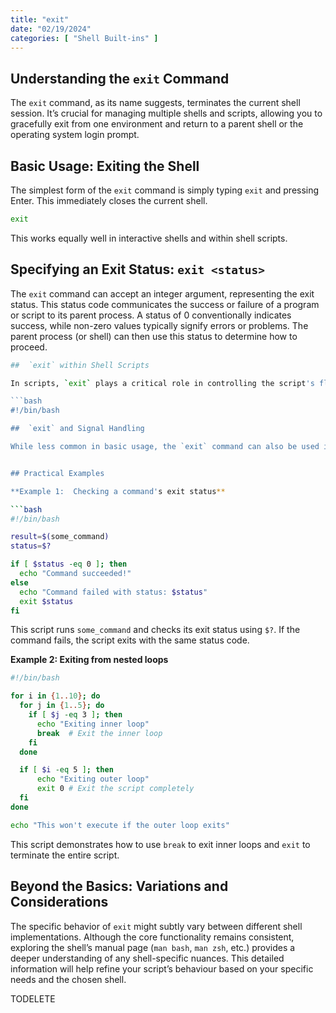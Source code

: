 ```yaml
---
title: "exit"
date: "02/19/2024"
categories: [ "Shell Built-ins" ]
---
```

## Understanding the `exit` Command

The `exit` command, as its name suggests, terminates the current shell session.  It's crucial for managing multiple shells and scripts, allowing you to gracefully exit from one environment and return to a parent shell or the operating system login prompt.


## Basic Usage: Exiting the Shell

The simplest form of the `exit` command is simply typing `exit` and pressing Enter. This immediately closes the current shell.

```bash
exit
```

This works equally well in interactive shells and within shell scripts.


## Specifying an Exit Status: `exit <status>`

The `exit` command can accept an integer argument, representing the exit status.  This status code communicates the success or failure of a program or script to its parent process. A status of 0 conventionally indicates success, while non-zero values typically signify errors or problems.  The parent process (or shell) can then use this status to determine how to proceed.

```bash
##  `exit` within Shell Scripts

In scripts, `exit` plays a critical role in controlling the script's flow and communicating its outcome.  Consider this example:

```bash
#!/bin/bash

##  `exit` and Signal Handling

While less common in basic usage, the `exit` command can also be used in conjunction with signal handling.  This is a more advanced topic typically used in robust and complex scripts. However, understanding how `exit` might interact with signals offers a complete picture.


## Practical Examples

**Example 1:  Checking a command's exit status**

```bash
#!/bin/bash

result=$(some_command)
status=$?

if [ $status -eq 0 ]; then
  echo "Command succeeded!"
else
  echo "Command failed with status: $status"
  exit $status
fi
```

This script runs `some_command` and checks its exit status using `$?`.  If the command fails, the script exits with the same status code.

**Example 2:  Exiting from nested loops**

```bash
#!/bin/bash

for i in {1..10}; do
  for j in {1..5}; do
    if [ $j -eq 3 ]; then
      echo "Exiting inner loop"
      break  # Exit the inner loop
    fi
  done

  if [ $i -eq 5 ]; then
      echo "Exiting outer loop"
      exit 0 # Exit the script completely
  fi
done

echo "This won't execute if the outer loop exits"
```

This script demonstrates how to use `break` to exit inner loops and `exit` to terminate the entire script.


##  Beyond the Basics:  Variations and Considerations


The specific behavior of `exit` might subtly vary between different shell implementations. Although the core functionality remains consistent, exploring the shell's manual page (`man bash`, `man zsh`, etc.) provides a deeper understanding of any shell-specific nuances.  This detailed information will help refine your script's behaviour based on your specific needs and the chosen shell.

TODELETE